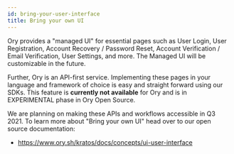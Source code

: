 ```yaml
---
id: bring-your-user-interface
title: Bring your own UI
---
```


Ory provides a "managed UI" for essential pages such as User Login, User
Registration, Account Recovery / Password Reset, Account Verification / Email
Verification, User Settings, and more. The Managed UI will be customizable in
the future.

Further, Ory is an API-first service. Implementing these pages in your language
and framework of choice is easy and straight forward using our SDKs. This
feature is **currently not available** for Ory and is in EXPERIMENTAL phase in
Ory Open Source.

We are planning on making these APIs and workflows accessible in Q3 2021. To
learn more about "Bring your own UI" head over to our open source documentation:

- https://www.ory.sh/kratos/docs/concepts/ui-user-interface
